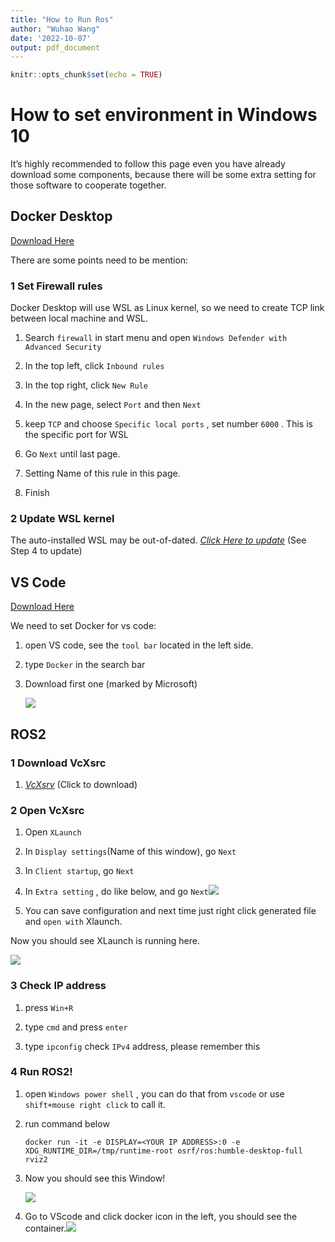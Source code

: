 ---
title: "How to Run Ros"
author: "Wuhao Wang"
date: '2022-10-07'
output: pdf_document
---

```{r setup, include=FALSE}
knitr::opts_chunk$set(echo = TRUE)
```

# How to set environment in Windows 10

It's highly recommended to follow this page even you have already download some components, because there will be some extra setting for those software to cooperate together.

## Docker Desktop

[Download Here](https://www.docker.com/products/docker-desktop/)

There are some points need to be mention:

### 1 Set Firewall rules

Docker Desktop will use WSL as Linux kernel, so we need to create TCP link between local machine and WSL.

1.  Search `firewall` in start menu and open `Windows Defender with Advanced Security`

2.  In the top left, click `Inbound rules`

3.  In the top right, click `New Rule`

4.  In the new page, select `Port` and then `Next`

5.  keep `TCP` and choose `Specific local ports` , set number `6000` . This is the specific port for WSL

6.  Go `Next` until last page.

7.  Setting Name of this rule in this page.

8.  Finish

### 2 Update WSL kernel

The auto-installed WSL may be out-of-dated. [*Click Here to update*](%5Bhttps://learn.microsoft.com/en-us/windows/wsl/install-manual#step-4---download-the-linux-kernel-update-package%5D(https://learn.microsoft.com/en-us/windows/wsl/install-manual#step-4—download-the-linux-kernel-update-package)) (See Step 4 to update)

## VS Code

[Download Here](https://code.visualstudio.com/)

We need to set Docker for vs code:

1.  open VS code, see the `tool bar` located in the left side.

2.  type `Docker` in the search bar

3.  Download first one (marked by Microsoft)

    ![](images/paste-8F13BC66.png)

## ROS2

### 1 Download VcXsrc

1.  [*VcXsrv*](https://sourceforge.net/projects/vcxsrv/) (Click to download)

### 2 Open VcXsrc

1.  Open `XLaunch`

2.  In `Display settings`(Name of this window), go `Next`

3.  In `Client startup`, go `Next`

4.  In `Extra setting` , do like below, and go `Next`![](images/paste-A900FA01.png)

5.  You can save configuration and next time just right click generated file and `open with` Xlaunch.

Now you should see XLaunch is running here.

![](images/paste-43DAA86D.png)

### 3 Check IP address

1.  press `Win+R`

2.  type `cmd` and press `enter`

3.  type `ipconfig` check `IPv4` address, please remember this

### 4 Run ROS2!

1.  open `Windows power shell` , you can do that from `vscode` or use `shift+mouse right click` to call it.

2.  run command below

        docker run -it -e DISPLAY=<YOUR IP ADDRESS>:0 -e XDG_RUNTIME_DIR=/tmp/runtime-root osrf/ros:humble-desktop-full rviz2

3.  Now you should see this Window!

    ![](images/paste-4A276D34.png)

4.  Go to VScode and click docker icon in the left, you should see the container.![](images/paste-F7759CB0.png)
